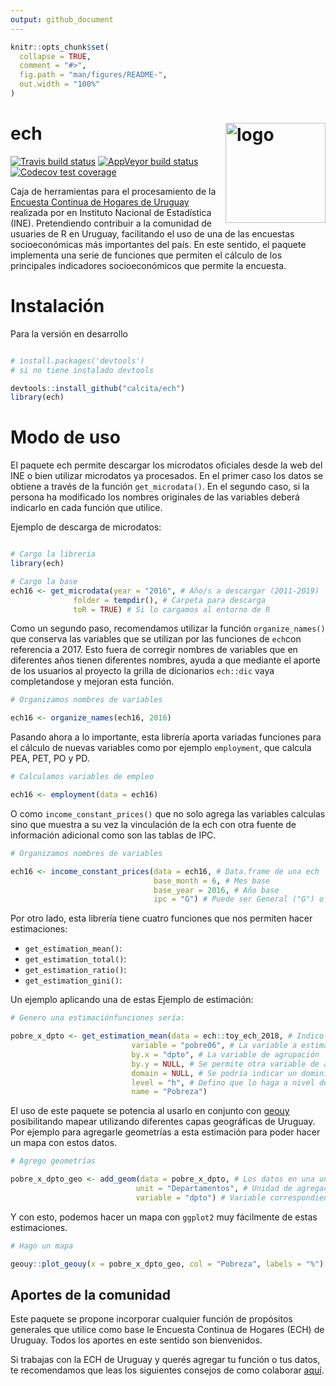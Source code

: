 ```yaml
---
output: github_document
---
```


<!-- README.md is generated from README.Rmd. Please edit that file -->

```r
knitr::opts_chunk$set(
  collapse = TRUE,
  comment = "#>",
  fig.path = "man/figures/README-",
  out.width = "100%"
)
```


# ech <img align="right" src="man/figures/ech_logo.png" alt="logo" width="160"> 

<!-- badges: start -->
<!-- [![CRAN/METACRAN Version](https://www.r-pkg.org/badges/version/ech)](https://CRAN.R-project.org/package=ech) -->
<!-- [![CRAN/METACRAN Total downloads](http://cranlogs.r-pkg.org/badges/grand-total/ech?color=blue)](https://CRAN.R-project.org/package=ech)  -->
<!-- [![CRAN/METACRAN downloads per month](http://cranlogs.r-pkg.org/badges/ech?color=orange)](https://CRAN.R-project.org/package=ech) -->
[![Travis build status](https://travis-ci.org/calcita/ech.svg?branch=master)](https://travis-ci.org/calcita/ech)
[![AppVeyor build status](https://ci.appveyor.com/api/projects/status/github/calcita/ech?branch=master&svg=true)](https://ci.appveyor.com/project/calcita/ech)
[![Codecov test coverage](https://codecov.io/gh/calcita/ech/branch/master/graph/badge.svg)](https://codecov.io/gh/calcita/ech?branch=master)
<!-- badges: end -->

Caja de herramientas para el procesamiento de la [Encuesta Continua de Hogares de Uruguay](http://www.ine.gub.uy/encuesta-continua-de-hogares1) realizada por en Instituto Nacional de Estadística (INE). Pretendiendo contribuir a la comunidad de usuaries de R en Uruguay, facilitando el uso de una de las encuestas socioeconómicas más importantes del país. En este sentido, el paquete implementa una serie de funciones que permiten el cálculo de los principales indicadores socioeconómicos que permite la encuesta.


Instalación
===========

<!-- Para la versión estable -->
Para la versión en desarrollo

``` r

# install.packages('devtools') 
# si no tiene instalado devtools

devtools::install_github("calcita/ech")
library(ech)
```


Modo de uso
===========

El paquete ech permite descargar los microdatos oficiales desde la web del INE o bien utilizar microdatos ya procesados. En el primer caso los datos se obtiene a través de la función `get_microdata()`. En el segundo caso, si la persona ha modificado los nombres originales de las variables deberá indicarlo en cada función que utilice.

Ejemplo de descarga de microdatos:

``` r

# Cargo la libreria
library(ech)

# Cargo la base
ech16 <- get_microdata(year = "2016", # Año/s a descargar (2011-2019)
              folder = tempdir(), # Carpeta para descarga   
              toR = TRUE) # Si lo cargamos al entorno de R
```

Como un segundo paso, recomendamos utilizar la función `organize_names()` que conserva las variables que se utilizan por las funciones de `ech`con referencia a 2017. Esto fuera de corregir nombres de variables que en diferentes años tienen diferentes nombres, ayuda a que mediante el aporte de los usuarios al proyecto la grilla de dicionarios `ech::dic` vaya completandose y mejoran esta función.


``` r
# Organizamos nombres de variables

ech16 <- organize_names(ech16, 2016)

```

Pasando ahora a lo importante, esta librería aporta variadas funciones para el cálculo de nuevas variables como por ejemplo `employment`, que calcula PEA, PET, PO y PD.

``` r
# Calculamos variables de empleo

ech16 <- employment(data = ech16)

```

O como `income_constant_prices()` que no solo agrega las variables calculas sino que muestra a su vez la vinculación de la ech con otra fuente de información adicional como son las tablas de IPC.  


``` r
# Organizamos nombres de variables

ech16 <- income_constant_prices(data = ech16, # Data.frame de una ech
                                base_month = 6, # Mes base 
                                base_year = 2016, # Año base
                                ipc = "G") # Puede ser General ("G") o Regional ("R")

```

Por otro lado, esta librería tiene cuatro funciones que nos permiten hacer estimaciones: 

* `get_estimation_mean()`:    
* `get_estimation_total()`:   
* `get_estimation_ratio()`:   
* `get_estimation_gini()`:    

Un ejemplo aplicando una de estas Ejemplo de estimación:

``` r
# Genero una estimaciónfunciones sería:

pobre_x_dpto <- get_estimation_mean(data = ech::toy_ech_2018, # Indico el data.frame
                           variable = "pobre06", # La variable a estimar
                           by.x = "dpto", # La variable de agrupación
                           by.y = NULL, # Se permite otra variable de agrupación
                           domain = NULL, # Se podría indicar un dominio
                           level = "h", # Defino que lo haga a nivel de hogar
                           name = "Pobreza") 
```

El uso de este paquete se potencia al usarlo en conjunto con [geouy](https://github.com/RichDeto/geouy) posibilitando mapear utilizando diferentes capas geográficas de Uruguay. Por ejemplo para agregarle geometrías a esta estimación para poder hacer un mapa con estos datos.

``` r
# Agrego geometrías

pobre_x_dpto_geo <- add_geom(data = pobre_x_dpto, # Los datos en una unidad geográfica de entre las opciones
                            unit = "Departamentos", # Unidad de agregación de los datos
                            variable = "dpto") # Variable correspondiente a los códigos a la unidad

```

Y con esto, podemos hacer un mapa con `ggplot2` muy fácilmente de estas estimaciones.

``` r 
# Hago un mapa

geouy::plot_geouy(x = pobre_x_dpto_geo, col = "Pobreza", labels = "%")
```


Aportes de la comunidad
-----------------------

Este paquete se propone incorporar cualquier función de propósitos generales que utilice como base le Encuesta Continua de Hogares (ECH) de Uruguay. Todos los aportes en este sentido son bienvenidos.

Si trabajas con la ECH de Uruguay y querés agregar tu función o tus datos, te recomendamos que leas los siguientes consejos de como colaborar [aquí](https://github.com/calcita/ech/issues/2).
